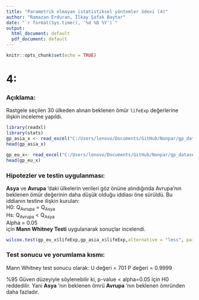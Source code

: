 ```yaml
---
title: "Parametrik olmayan istatistiksel yöntemler ödevi (4)"
author: "Ramazan Erduran, İlkay Şafak Baytar"
date: "`r format(Sys.time(), '%d %B %Y')`"
output: 
  html_document: default
  pdf_document: default
---
```


```r
knitr::opts_chunk$set(echo = TRUE)
```
# 4:
### Açıklama:

  Rastgele seçilen 30 ülkeden alınan beklenen ömür `lifeExp` değerlerine ilişkin inceleme yapıldı.
  
```r
library(readxl)
library(stats)
gp_asia_x <- read_excel("C:/Users/lenovo/Documents/GitHub/Nonpar/gp_datasets/gp_asia_x.xlsx")
head(gp_asia_x)

gp_eu_x<- read_excel("C:/Users/lenovo/Documents/GitHub/Nonpar/gp_datasets/gp_eu_x.xlsx")
head(gp_eu_x)
```

### Hipotezler ve testin uygulanması:

  **Asya** ve **Avrupa** 'daki ülkelerin verileri göz önüne alındığında Avrupa'nın beklenen ömür değerinin daha düşük olduğu iddiası öne sürüldü.
  Bu iddianın testine ilişkin kurulan:  
 H0: Q~Avrupa~ = Q~Asya~  
 Hs: Q~Avrupa~ < Q~Asya~  
 Alpha = 0.05  
 için **Mann Whitney Testi** uygulanarak sonuçlar incelendi.

```r
wilcox.test(gp_eu_x$lifeExp,gp_asia_x$lifeExp,alternative = "less", paired=F, conf.level = 0.95)
```

### Test sonucu ve yorumlama kısmı:

  Mann Whitney test sonucu olarak:\n
U değeri = 701\n
P değeri = 0.9999\n 

  %95 Güven düzeyiyle söylenebilir ki, p-value < alpha=0.05 için H0 reddedilir. Yani **Asya** 'nın beklenen ömrü **Avrupa** 'nın beklenen ömründen daha fazladır.